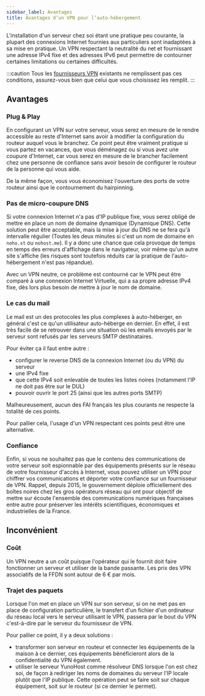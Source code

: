 ```yaml
---
sidebar_label: Avantages
title: Avantages d’un VPN pour l’auto-hébergement
---
```


L'installation d'un serveur chez soi étant une pratique peu courante, la plupart des connexions Internet fournies aux particuliers sont inadaptées à sa mise en pratique. Un VPN respectant la neutralité du net et fournissant une adresse IPv4 fixe et des adresses IPv6 peut permettre de contourner certaines limitations ou certaines difficultés.

:::caution
Tous les [fournisseurs VPN](/admin/get_started/providers/vpn/) existants ne remplissent pas ces conditions, assurez-vous bien que celui que vous choisissez les remplit.
:::

## Avantages

### Plug & Play

En configurant un VPN sur votre serveur, vous serez en mesure de le rendre accessible au reste d'Internet sans avoir à modifier la configuration du routeur auquel vous le branchez. Ce point peut être vraiment pratique si vous partez en vacances, que vous déménagez ou si vous avez une coupure d'Internet, car vous serez en mesure de le brancher facilement chez une personne de confiance sans avoir besoin de configurer le routeur de la personne qui vous aide.

De la même façon, vous vous économisez l'ouverture des ports de votre routeur ainsi que le contournement du hairpinning.

### Pas de micro-coupure DNS

Si votre connexion Internet n'a pas d'IP publique fixe, vous serez obligé de mettre en place un nom de domaine dynamique (Dynamique DNS). Cette solution peut être acceptable, mais la mise à jour du DNS ne se fera qu'à intervalle régulier (Toutes les deux minutes si c'est un nom de domaine en `noho.st` ou `nohost.me`). Il y a donc une chance que cela provoque de temps en temps des erreurs d'affichage dans le navigateur, voir même qu'un autre site s'affiche (les risques sont toutefois réduits car la pratique de l'auto-hébergement n'est pas répandue).

Avec un VPN neutre, ce problème est contourné car le VPN peut être comparé à une connexion Internet Virtuelle, qui a sa propre adresse IPv4 fixe, dès lors plus besoin de mettre à jour le nom de domaine.

### Le cas du mail

Le mail est un des protocoles les plus complexes à auto-héberger, en général c'est ce qu'un utilisateur auto-héberge en dernier. En effet, il est très facile de se retrouver dans une situation où les emails envoyés par le serveur sont refusés par les serveurs SMTP destinataires.

Pour éviter ça il faut entre autre :

- configurer le reverse DNS de la connexion Internet (ou du VPN) du serveur
- une IPv4 fixe
- que cette IPv4 soit enlevable de toutes les listes noires (notamment l'IP ne doit pas être sur le DUL)
- pouvoir ouvrir le port 25 (ainsi que les autres ports SMTP)

Malheureusement, aucun des FAI français les plus courants ne respecte la totalité de ces points.

Pour pallier cela, l'usage d'un VPN respectant ces points peut être une alternative.

### Confiance

Enfin, si vous ne souhaitez pas que le contenu des communications de votre serveur soit espionnable par des équipements présents sur le réseau de votre fournisseur d'accès à Internet, vous pouvez utiliser un VPN pour chiffrer vos communications et déporter votre confiance sur un fournisseur de VPN. Rappel, depuis 2015, le gouvernement déploie officiellement des boîtes noires chez les gros opérateurs réseau qui ont pour objectif de mettre sur écoute l'ensemble des communications numériques françaises entre autre pour préserver les intérêts scientifiques, économiques et industrielles de la France.

## Inconvénient

### Coût

Un VPN neutre a un coût puisque l'opérateur qui le fournit doit faire fonctionner un serveur et utiliser de la bande passante. Les prix des VPN associatifs de la FFDN sont autour de 6 € par mois.

### Trajet des paquets

Lorsque l'on met en place un VPN sur son serveur, si on ne met pas en place de configuration particulière, le transfert d'un fichier d'un ordinateur du réseau local vers le serveur utilisant le VPN, passera par le bout du VPN c'est-à-dire par le serveur du fournisseur de VPN.

Pour pallier ce point, il y a deux solutions :

- transformer son serveur en routeur et connecter les équipements de la maison à ce dernier, ces équipements bénéficieront alors de la confidentialité du VPN également.
- utiliser le serveur YunoHost comme résolveur DNS lorsque l'on est chez soi, de façon à rediriger les noms de domaines du serveur l'IP locale plutôt que l'IP publique. Cette opération peut se faire soit sur chaque équipement, soit sur le routeur (si ce dernier le permet).
